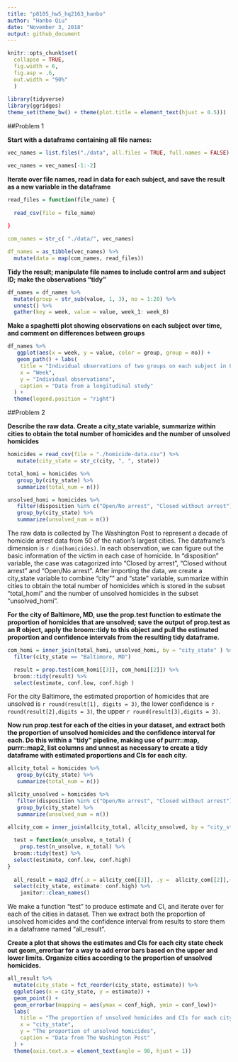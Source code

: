```yaml
---
title: "p8105_hw5_hq2163_hanbo"
author: "Hanbo Qiu"
date: "November 3, 2018"
output: github_document
---
```


```r
knitr::opts_chunk$set(
  collapse = TRUE,
  fig.width = 6,
  fig.asp = .6,
  out.width = "90%"
  )
  
library(tidyverse)
library(ggridges)
theme_set(theme_bw() + theme(plot.title = element_text(hjust = 0.5)))
```

##Problem 1

**Start with a dataframe containing all file names:**

```r
vec_names = list.files("./data", all.files = TRUE, full.names = FALSE) 

vec_names = vec_names[-1:-2]
```

**Iterate over file names, read in data for each subject, and save the result as a new variable in the dataframe**

```r
read_files = function(file_name) {
  
  read_csv(file = file_name）
  
}

com_names = str_c( "./data/", vec_names)

df_names = as_tibble(vec_names) %>% 
  mutate(data = map(com_names, read_files))
```

**Tidy the result; manipulate file names to include control arm and subject ID; make the observations “tidy”**

```r
df_names = df_names %>% 
  mutate(group = str_sub(value, 1, 3), no = 1:20) %>% 
  unnest() %>% 
  gather(key = week, value = value, week_1: week_8)
```

**Make a spaghetti plot showing observations on each subject over time, and comment on differences between groups**

```r
df_names %>% 
   ggplot(aes(x = week, y = value, color = group, group = no)) +
   geom_path() + labs(
    title = "Individual observations of two groups on each subject in 8 weeks",
    x = "Week",
    y = "Individual observations",
    caption = "Data from a longitudinal study"
  ) +
  theme(legend.position = "right")
```

##Problem 2

**Describe the raw data. Create a city_state variable, summarize within cities to obtain the total number of homicides and the number of unsolved homicides**

```r
homicides = read_csv(file = "./homicide-data.csv") %>% 
   mutate(city_state = str_c(city, ", ", state))

total_homi = homicides %>% 
   group_by(city_state) %>% 
   summarize(total_num = n())

unsolved_homi = homicides %>% 
   filter(disposition %in% c("Open/No arrest", "Closed without arrest")) %>% 
   group_by(city_state) %>% 
   summarize(unsolved_num = n())
```

The raw data is collected by The Washington Post to represent a decade of homicide arrest data from 50 of the nation’s largest cities. The dataframe's dimension is `r dim(homicides)`. In each observation, we can figure out the basic information of the victim in each case of homicide. In "disposition" variable, the case was catagorized into "Closed by arrest", "Closed without arrest" and "Open/No arrest". After importing the data, we create a city_state variable to combine "city"" and "state" variable, summarize within cities to obtain the total number of homicides which is stored in the subset "total_homi" and the number of unsolved homicides in the subset "unsolved_homi".

**For the city of Baltimore, MD, use the prop.test function to estimate the proportion of homicides that are unsolved; save the output of prop.test as an R object, apply the broom::tidy to this object and pull the estimated proportion and confidence intervals from the resulting tidy dataframe.**

```r
com_homi = inner_join(total_homi, unsolved_homi, by = "city_state" ) %>% 
  filter(city_state == "Baltimore, MD")

  result = prop.test(com_homi[[3]], com_homi[[2]]) %>% 
  broom::tidy(result) %>% 
  select(estimate, conf.low, conf.high )
```

For the city Baltimore, the estimated proportion of homicides that are unsolved is `r round(result[1], digits = 3)`, the lower confidence is `r round(result[2],digits = 3)`, the upper `r round(result[3],digits = 3)`.

**Now run prop.test for each of the cities in your dataset, and extract both the proportion of unsolved homicides and the confidence interval for each. Do this within a “tidy” pipeline, making use of  purrr::map, purrr::map2, list columns and unnest as necessary to create a tidy dataframe with estimated proportions and CIs for each city.**

```r

allcity_total = homicides %>% 
   group_by(city_state) %>% 
   summarize(total_num = n())

allcity_unsolved = homicides %>% 
   filter(disposition %in% c("Open/No arrest", "Closed without arrest")) %>% 
   group_by(city_state) %>% 
   summarize(unsolved_num = n())

allcity_com = inner_join(allcity_total, allcity_unsolved, by = "city_state")
  
  test = function(n_unsolve, n_total) {
    prop.test(n_unsolve, n_total) %>% 
  broom::tidy(test) %>% 
  select(estimate, conf.low, conf.high)
}
 
  all_result = map2_dfr(.x = allcity_com[[3]], .y =  allcity_com[[2]],~test(n_unsolve = .x, n_total = .y)) %>%     bind_cols(allcity_com) %>%
  select(city_state, estimate: conf.high) %>% 
    janitor::clean_names()
```

We make a function "test" to produce estimate and CI, and iterate over for each of the cities in dataset. Then we extract both the proportion of unsolved homicides and the confidence interval from results to store them in a dataframe named "all_result".

**Create a plot that shows the estimates and CIs for each city state check out geom_errorbar for a way to add error bars based on the upper and lower limits. Organize cities according to the proportion of unsolved homicides.**

```r
all_result %>% 
  mutate(city_state = fct_reorder(city_state, estimate)) %>% 
  ggplot(aes(x = city_state, y = estimate)) +
  geom_point() +
  geom_errorbar(mapping = aes(ymax = conf_high, ymin = conf_low))+
  labs(
    title = "The proportion of unsolved homicides and CIs for each city state",
    x = "city_state",
    y = "The proportion of unsolved homicides",
    caption = "Data from The Washington Post"
  ) +
  theme(axis.text.x = element_text(angle = 90, hjust = 1))
```


